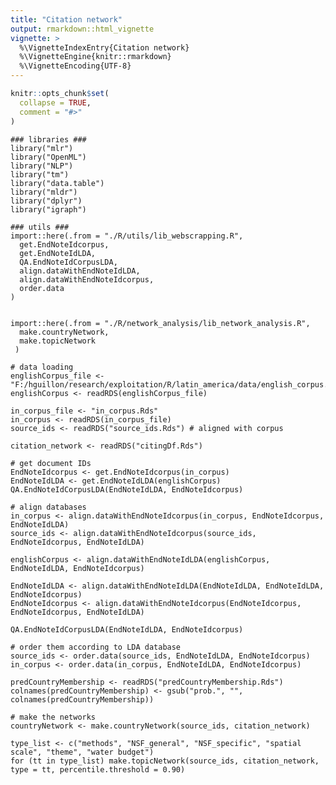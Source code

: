 ```yaml
---
title: "Citation network"
output: rmarkdown::html_vignette
vignette: >
  %\VignetteIndexEntry{Citation network}
  %\VignetteEngine{knitr::rmarkdown}
  %\VignetteEncoding{UTF-8}
---
```


```r
knitr::opts_chunk$set(
  collapse = TRUE,
  comment = "#>"
)
```

```
### libraries ###
library("mlr")
library("OpenML")
library("NLP")
library("tm")
library("data.table")
library("mldr")
library("dplyr")
library("igraph")

### utils ###
import::here(.from = "./R/utils/lib_webscrapping.R",
  get.EndNoteIdcorpus,
  get.EndNoteIdLDA,
  QA.EndNoteIdCorpusLDA,
  align.dataWithEndNoteIdLDA,
  align.dataWithEndNoteIdcorpus,
  order.data
)


import::here(.from = "./R/network_analysis/lib_network_analysis.R", 
  make.countryNetwork,
  make.topicNetwork
 )

# data loading
englishCorpus_file <- "F:/hguillon/research/exploitation/R/latin_america/data/english_corpus.Rds"
englishCorpus <- readRDS(englishCorpus_file)

in_corpus_file <- "in_corpus.Rds"
in_corpus <- readRDS(in_corpus_file)
source_ids <- readRDS("source_ids.Rds") # aligned with corpus

citation_network <- readRDS("citingDf.Rds")

# get document IDs
EndNoteIdcorpus <- get.EndNoteIdcorpus(in_corpus)
EndNoteIdLDA <- get.EndNoteIdLDA(englishCorpus)
QA.EndNoteIdCorpusLDA(EndNoteIdLDA, EndNoteIdcorpus)

# align databases 
in_corpus <- align.dataWithEndNoteIdcorpus(in_corpus, EndNoteIdcorpus, EndNoteIdLDA)
source_ids <- align.dataWithEndNoteIdcorpus(source_ids, EndNoteIdcorpus, EndNoteIdLDA)

englishCorpus <- align.dataWithEndNoteIdLDA(englishCorpus, EndNoteIdLDA, EndNoteIdcorpus)

EndNoteIdLDA <- align.dataWithEndNoteIdLDA(EndNoteIdLDA, EndNoteIdLDA, EndNoteIdcorpus)
EndNoteIdcorpus <- align.dataWithEndNoteIdcorpus(EndNoteIdcorpus, EndNoteIdcorpus, EndNoteIdLDA)

QA.EndNoteIdCorpusLDA(EndNoteIdLDA, EndNoteIdcorpus)

# order them according to LDA database
source_ids <- order.data(source_ids, EndNoteIdLDA, EndNoteIdcorpus)
in_corpus <- order.data(in_corpus, EndNoteIdLDA, EndNoteIdcorpus)

predCountryMembership <- readRDS("predCountryMembership.Rds")
colnames(predCountryMembership) <- gsub("prob.", "", colnames(predCountryMembership))

# make the networks
countryNetwork <- make.countryNetwork(source_ids, citation_network)

type_list <- c("methods", "NSF_general", "NSF_specific", "spatial scale", "theme", "water budget")
for (tt in type_list) make.topicNetwork(source_ids, citation_network, type = tt, percentile.threshold = 0.90)

```